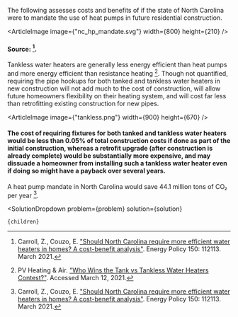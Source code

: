 


The following assesses costs and benefits of if the state of North Carolina were to mandate the use of heat pumps in future residential construction.

<ArticleImage image={"nc_hp_mandate.svg"} width={800} height={210} />
#### Source: [^"5"].

Tankless water heaters are generally less energy efficient than heat pumps and more energy efficient than resistance heating [^"15"]. Though not quantified, requiring the pipe hookups for both tanked and tankless water heaters in new construction will not add much to the cost of construction, will allow future homeowners flexibility on their heating system, and will cost far less than retrofitting existing construction for new pipes.

<ArticleImage image={"tankless.png"} width={900} height={670} />
#### The cost of requiring fixtures for both tanked and tankless water heaters would be less than 0.05% of total construction costs if done as part of the initial construction, whereas a retrofit upgrade (after construction is already complete) would be substantially more expensive, and may dissuade a homeowner from installing such a tankless water heater even if doing so might have a payback over several years.

A heat pump mandate in North Carolina would save 44.1 million tons of CO₂ per year [^"5"].

[^"5"]: Carroll, Z., Couzo, E. ["Should North Carolina require more efficient water heaters in homes? A cost-benefit analysis"](https://www.sciencedirect.com/science/article/abs/pii/S0301421520308247). Energy Policy 150: 112113. March 2021.

[^"15"]: PV Heating & Air. ["Who Wins the Tank vs Tankless Water Heaters Contest?"](https://www.pvhvac.com/blog/tank-vs-tankless-water-heaters). Accessed March 12, 2021.

  <SolutionDropdown 
    problem={problem} 
    solution={solution}
  >
    {children}
  </SolutionDropdown>